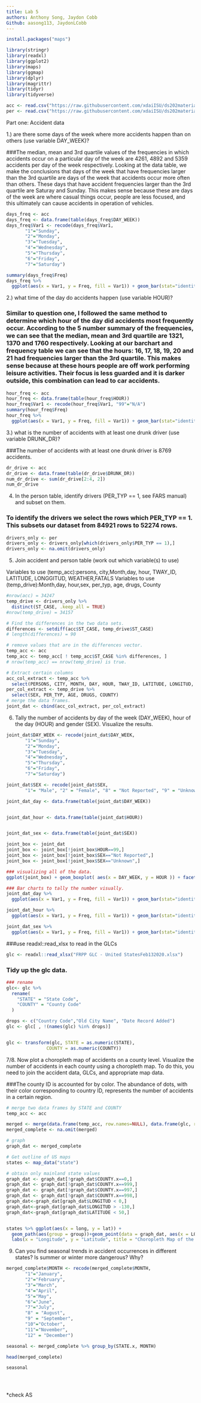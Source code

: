 ```yaml
---
title: Lab 5
authors: Anthony Song, Jaydon Cobb
Github: aasong113, JaydonLCobb
---
```

```r
install.packages("maps")
```
```r
library(stringr)
library(readxl)
library(ggplot2)
library(maps)
library(ggmap)
library(dplyr)
library(magrittr)
library(tidyr)
library(tidyverse)
```

```r
acc <- read.csv("https://raw.githubusercontent.com/xdaiISU/ds202materials/master/hwlabs/fars2017/accident.csv", stringsAsFactors = FALSE)
per <- read.csv("https://raw.githubusercontent.com/xdaiISU/ds202materials/master/hwlabs/fars2017/person.csv", stringsAsFactors = FALSE)
```


Part one: Accident data

1.) are there some days of the week where more accidents happen than on others (use variable DAY_WEEK)?

###The median, mean and 3rd quartile values of the frequencies in which accidents occur on a particular day of the week are 4261, 4892 and 5359 accidents per day of the week respectively. Looking at the data table, we make the conclusions that days of the week that have frequencies larger than the 3rd quartile are days of the week that accidents occur more often than others. These days that have accident frequencies larger than the 3rd quartile are Saturay and Sunday. This makes sense because these are days of the week are where casual things occur, people are less focused, and this ultimately can cause accidents in operation of vehicles. 
```r
days_freq <- acc
days_freq <- data.frame(table(days_freq$DAY_WEEK))
days_freq$Var1 <- recode(days_freq$Var1, 
       "1"="Sunday",
       "2"="Monday",
       "3"="Tuesday",
       "4"="Wednesday",
       "5"="Thursday",
       "6"="Friday",
       "7"="Saturday")

summary(days_freq$Freq)
days_freq %>%
  ggplot(aes(x = Var1, y = Freq, fill = Var1)) + geom_bar(stat="identity")+labs(x = "Day of the Week", y = "Frequency", title = "Frequency of Accidents for a Particular Day of the Week", fill = "Day of the Week")
```

2.) what time of the day do accidents happen (use variable HOUR)?

### Similar to question one, I followed the same method to determine which hour of the day did accidents most frequently occur. According to the 5 number summary of the frequencies, we can see that the median, mean and 3rd quartile are 1321, 1370 and 1760 respectively. Looking at our barchart and frequency table we can see that the hours: 16, 17, 18, 19, 20 and 21 had frequencies larger than the 3rd quartile. This makes sense because at these hours people are off work performing leisure activities. Their focus is less guarded and it is darker outside, this combination can lead to car accidents. 
```r
hour_freq <- acc
hour_freq <- data.frame(table(hour_freq$HOUR))
hour_freq$Var1 <- recode(hour_freq$Var1, "99"="N/A")
summary(hour_freq$Freq)
hour_freq %>%
  ggplot(aes(x = Var1, y = Freq, fill = Var1)) + geom_bar(stat="identity")+labs(x = "Hour of the Day", y = "Frequency", title = "Frequency of Accidents for a Particular Hour of the Day", fill = "Hour of the Week") 

```

3.) what is the number of accidents with at least one drunk driver (use variable DRUNK_DR)?

###The number of accidents with at least one drunk driver is 8769 accidents. 
```r
dr_drive <- acc
dr_drive <- data.frame(table(dr_drive$DRUNK_DR))
num_dr_drive <- sum(dr_drive[2:4, 2])
num_dr_drive
```

4. In the person table, identify drivers (PER_TYP == 1, see FARS manual) and subset on them.

### To identify the drivers we select the rows which PER_TYP == 1. This subsets our dataset from 84921 rows to 52274 rows.
```r
drivers_only <- per
drivers_only <- drivers_only[which(drivers_only$PER_TYP == 1),]
drivers_only <- na.omit(drivers_only)
```

5. Join accident and person table (work out which variable(s) to use)

Variables to use (temp_acc):persons, city,Month,day,  hour, TWAY_ID, LATITUDE, LONGGITUD, WEATHER,FATALS
Variables to use (temp_drive):Month,day,  hour,sex, per_typ, age, drugs, County
```r
#nrow(acc) = 34247
temp_drive <- drivers_only %>%
  distinct(ST_CASE, .keep_all = TRUE) 
#nrow(temp_drive) = 34157

# Find the differences in the two data sets. 
differences <- setdiff(acc$ST_CASE, temp_drive$ST_CASE)
# length(differences) = 90 

# remove values that are in the differences vector. 
temp_acc <- acc
temp_acc <- temp_acc[ ! temp_acc$ST_CASE %in% differences, ]
# nrow(temp_acc) == nrow(temp_drive) is true. 

# Extract certain columns
acc_col_extract <- temp_acc %>%
  select(PERSONS, CITY, MONTH, DAY, HOUR, TWAY_ID, LATITUDE, LONGITUD, WEATHER, FATALS, DAY_WEEK)
per_col_extract <- temp_drive %>%
  select(SEX, PER_TYP, AGE, DRUGS, COUNTY)
# merge the data frames. 
joint_dat <- cbind(acc_col_extract, per_col_extract)
```


6. Tally the number of accidents by day of the week (DAY_WEEK), hour of the day (HOUR) and gender (SEX). Visualize the results.
```r

joint_dat$DAY_WEEK <- recode(joint_dat$DAY_WEEK, 
       "1"="Sunday",
       "2"="Monday",
       "3"="Tuesday",
       "4"="Wednesday",
       "5"="Thursday",
       "6"="Friday",
       "7"="Saturday")

joint_dat$SEX <- recode(joint_dat$SEX, 
       "1"= "Male", "2" = "Female", "8" = "Not Reported", "9" = "Unknown")

joint_dat_day <- data.frame(table(joint_dat$DAY_WEEK))


joint_dat_hour <- data.frame(table(joint_dat$HOUR))


joint_dat_sex <- data.frame(table(joint_dat$SEX))

joint_box <- joint_dat
joint_box <- joint_box[!joint_box$HOUR==99,]
joint_box <- joint_box[!joint_box$SEX=="Not Reported",]
joint_box <- joint_box[!joint_box$SEX=="Unknown",]

### visualizing all of the data. 
ggplot(joint_box) + geom_boxplot( aes(x = DAY_WEEK, y = HOUR )) + facet_wrap(~SEX)+ theme(axis.text.x = element_text(angle = 60, hjust = 1))+labs(x = "Day of the Week", y = "Hour of the Day", title = "Boxplot of the Hour of the Day, for Each Day of the Week, by Reported Sex")

### Bar charts to tally the number visually. 
joint_dat_day %>%
  ggplot(aes(x = Var1, y = Freq, fill = Var1)) + geom_bar(stat="identity")+labs(x = "Day of the Week", y = "Frequency", title = "Frequency of Accidents for a Particular Day of the Week", fill = "Day of the Week")

joint_dat_hour %>%
  ggplot(aes(x = Var1, y = Freq, fill = Var1)) + geom_bar(stat="identity")+labs(x = "Hour of the Day", y = "Frequency", title = "Frequency of Accidents for a Particular Hour of the Day", fill = "Hour of the Week") 

joint_dat_sex %>%
  ggplot(aes(x = Var1, y = Freq, fill = Var1)) + geom_bar(stat="identity")+labs(x = "Sex", y = "Frequency", title = "Frequency of Accidents for a Particular Sex", fill = "Sex") 

```
###use readxl::read_xlsx to read in the GLCs
```r
glc <- readxl::read_xlsx("FRPP GLC - United StatesFeb132020.xlsx")
```
### Tidy up the glc data. 
```r
### rename
glc<- glc %>%
  rename(
    "STATE" = "State Code",
    "COUNTY" = "County Code"
  )

drops <- c("Country Code","Old City Name", "Date Record Added")
glc <- glc[ , !(names(glc) %in% drops)]


glc <- transform(glc, STATE = as.numeric(STATE), 
               COUNTY = as.numeric(COUNTY))
```

7/8. Now plot a choropleth map of accidents on a county level. Visualize the number of accidents in each county using a choropleth map. To do this, you need to join the accident data, GLCs, and appropriate map data.

###The county ID is accounted for by color. The abundance of dots, with their color corresponding to country ID, represents the number of accidents in a certain region.
```r
# merge two data frames by STATE and COUNTY
temp_acc <- acc

merged <- merge(data.frame(temp_acc, row.names=NULL), data.frame(glc, row.names=NULL), by = 0, all = TRUE)[-1]
merged_complete <- na.omit(merged)

# graph
graph_dat <- merged_complete

# Get outline of US maps
states <- map_data("state")

# obtain only mainland state values
graph_dat <- graph_dat[!graph_dat$COUNTY.x==0,]
graph_dat <- graph_dat[!graph_dat$COUNTY.x==999,]
graph_dat <- graph_dat[!graph_dat$COUNTY.x==997,]
graph_dat <- graph_dat[!graph_dat$COUNTY.x==998,]
graph_dat<-graph_dat[graph_dat$LONGITUD < 0,]
graph_dat<-graph_dat[graph_dat$LONGITUD > -130,]
graph_dat<-graph_dat[graph_dat$LATITUDE < 50,]


states %>% ggplot(aes(x = long, y = lat)) + 
  geom_path(aes(group = group))+geom_point(data = graph_dat, aes(x = LONGITUD, y = LATITUDE, color = COUNTY.x), alpha = 0.7, size = 0.02) +
  labs(x = "Longitude", y = "Latitude", title = "Choropleth Map of the US: Accidents by County")

```



9. Can you find seasonal trends in accident occurrences in different states? Is summer or winter more dangerous? Why?
```r

merged_complete$MONTH <- recode(merged_complete$MONTH, 
       "1"="January",
       "2"="February",
       "3"="March",
       "4"="April",
       "5"="May",
       "6"="June",
       "7"="July",
       "8" = "August",
       "9" = "September",
       "10"="October",
       "11"="November",
       "12" = "December")

seasonal <- merged_complete %>% group_by(STATE.x, MONTH)

head(merged_complete)

seasonal





```

*check AS


